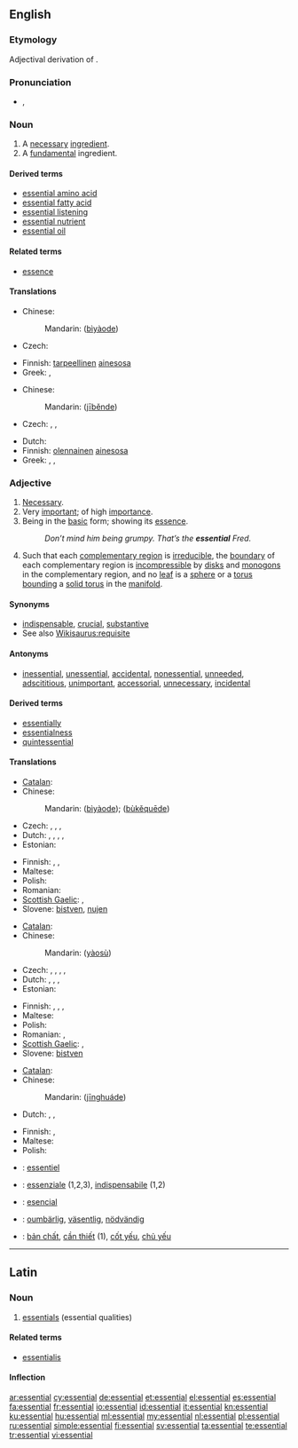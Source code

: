 {{wikipedia|dab=Essential}}
==English==

===Etymology===
Adjectival derivation of {{etyl|la}} {{term|essentia||being, essence}}.

===Pronunciation===
* {{IPA|/ɪˈsɛn.tʃəl/}}, {{SAMPA|/I"sEn.tS@l/}}
*: {{audio|en-us-essential.ogg|Audio (US)}}

===Noun===
{{en-noun}}

# A [[necessary]] [[ingredient]].
# A [[fundamental]] ingredient.

{{rfex}}

====Derived terms====
* [[essential amino acid]]
* [[essential fatty acid]]
* [[essential listening]]
* [[essential nutrient]]
* [[essential oil]]

====Related terms====
* [[essence]]

====Translations====
{{trans-top|necessary ingredient}}
* Chinese:
*: Mandarin: {{zh-ts|[[必要]]的|[[必要]]的}} ([[bì]][[yào]][[de]])
* Czech: {{t-|cs|nezbytnost|f}}
{{trans-mid}}
* Finnish: [[tarpeellinen]] [[ainesosa]]
* Greek: {{t+|el|ουσιαστικός|m}}, {{t+|el|ουσιώδης|m}}
{{trans-bottom}}

{{trans-top|fundamental ingredient}}
* Chinese:
*: Mandarin: {{zh-ts|[[基本]]的|[[基本]]的}} ([[jī]][[běn]][[de]])
* Czech: {{t-|cs|podstata|f}}, {{t-|cs|jádro|n}}, {{t-|cs|esence|f}}
{{trans-mid}}
* Dutch: {{t+|nl|essentieel|n|alt=essentiële}}
* Finnish: [[olennainen]] [[ainesosa]]
* Greek: {{t+|el|ουσιαστικός|m}}, {{t+|el|ουσιώδης|m}}, {{t+|el|στοιχειώδης|m}}
{{trans-bottom}}

===Adjective===
{{en-adj}}

# [[necessary|Necessary]].
# Very [[important]]; of high [[importance]].
# Being in the [[basic]] form; showing its [[essence]].
#: ''Don’t mind him being grumpy. That’s the '''essential''' Fred.''
# {{context|of a [[lamination]] of a 3[[-manifold]]}} Such that each [[complementary region]] is [[irreducible]], the [[boundary]] of each complementary region is [[incompressible]] by [[disk]]s and [[monogon]]s in the complementary region, and no [[leaf]] is a [[sphere]] or a [[torus]] [[bound]]ing a [[solid torus]] in the [[manifold]].
{{rfex|difference between 1 and 2}}

====Synonyms====
* [[indispensable]], [[crucial]], [[substantive]]
* See also [[Wikisaurus:requisite]]

====Antonyms====
* [[inessential]], [[unessential]], [[accidental]], [[nonessential]], [[unneeded]], [[adscititious]], [[unimportant]], [[accessorial]], [[unnecessary]], [[incidental]]

====Derived terms====
* [[essentially]]
* [[essentialness]]
* [[quintessential]]

====Translations====
{{trans-top|necessary}}
* [[Catalan]]: {{t|ca|essencial}}
* Chinese:
*: Mandarin: {{zh-ts|[[必要]]的|[[必要]]的}} ([[bì]][[yào]][[de]]); {{zh-ts|[[不可]][[缺]]的|[[不可]][[缺]]的}} ([[bù]][[kě]][[quē]][[de]])
* Czech: {{t-|cs|nepostradatelný|m}}, {{t|cs|esenciální}}, {{t-|cs|nezbytný|m}}, {{t-|cs|nevyhnutelný|m}}
* Dutch: {{t+|nl|essentieel}}, {{t-|nl|onontbeerlijk}}, {{t+|nl|wezenlijk}}, {{t+|nl|noodzakelijk}}, {{t+|nl|nodig}}
* Estonian: {{t|et|vajalik}}
{{trans-mid}}
* Finnish: {{t-|fi|olennainen}}, {{t+|fi|tärkeä}}, {{t+|fi|tarpeellinen}}
* Maltese: {{t-|mt|essenzjali|xs=Maltese}}
* Polish: {{t+|pl|niezbędny|m}}
* Romanian: {{t|ro|necesar|m|n}}
* [[Scottish Gaelic]]: {{t-|gd|deatamach|xs=Scottish Gaelic}},  {{t-|gd|riatanach|xs=Scottish Gaelic}}
* Slovene: [[bistven]], [[nujen]]
{{trans-bottom}}

{{trans-top|of high importance}}
* [[Catalan]]: {{t|ca|essencial}}
* Chinese:
*: Mandarin: {{zh-ts|要素|要素}} ([[yào]][[sù]])
* Czech: {{t-|cs|zásadní}}, {{t|cs|esenciální}}, {{t|cs|nejpodstatnější}}, {{t|cs|nejdůležitější}}, {{t+|cs|hlavní}}
* Dutch: {{t+|nl|essentieel}}, {{t-|nl|onontbeerlijk}}, {{t+|nl|wezenlijk}}, {{t+|nl|belangrijk}}
* Estonian: {{t-|et|oluline}}
{{trans-mid}}
* Finnish: {{t-|fi|olennainen}}, {{t+|fi|välttämätön}}, {{t-|fi|elintärkeä}}, {{t-|fi|oleellinen}}
* Maltese: {{t-|mt|essenzjali|xs=Maltese}}
* Polish: {{t+|pl|zasadniczy|m}}
* Romanian: {{t|ro|esențial|m|n}}, {{t|ro|important|m|n}}
* [[Scottish Gaelic]]: {{t-|gd|deatamach|xs=Scottish Gaelic}},  {{t-|gd|riatanach|xs=Scottish Gaelic}}
* Slovene: [[bistven]]
{{trans-bottom}}

{{trans-top|in basic form}}
* [[Catalan]]: {{t|ca|essencial}}
* Chinese:
*: Mandarin: {{zh-ts|[[精華]]的|[[精华]]的}} ([[jīng]][[huá]][[de]])
* Dutch: {{t+|nl|essentieel}}, {{t+|nl|wezenlijk}}, {{t+|nl|echt}}
{{trans-mid}}
* Finnish: {{t+|fi|tavallinen}}, {{t+|fi|normaali}}
* Maltese: {{t-|mt|essenzjali|xs=Maltese}}
* Polish: {{t+|pl|podstawowy|m}}
{{trans-bottom}}

{{checktrans-top}}
* {{ttbc|fr}}: [[essentiel]]
* {{ttbc|Italian}}: [[essenziale]] (1,2,3), [[indispensabile]] (1,2)
{{trans-mid}}
* {{ttbc|Spanish}}: [[esencial]]
* {{ttbc|Swedish}}: [[oumbärlig]], [[väsentlig]], [[nödvändig]]
* {{ttbc|Vietnamese}}: [[bản chất]], [[cần thiết]] (1), [[cốt yếu]], [[chủ yếu]]
{{trans-bottom}}

----

==Latin==

===Noun===
{{la-noun|essentiāl|essentialis|essentiālis|n|third}}

# [[essentials]] (essential qualities)

====Related terms====
* [[essentialis]]

====Inflection====
{{la-decl-3rd-N|essential|essentiāl|essential|essentiāl}}

[[ar:essential]]
[[cy:essential]]
[[de:essential]]
[[et:essential]]
[[el:essential]]
[[es:essential]]
[[fa:essential]]
[[fr:essential]]
[[io:essential]]
[[id:essential]]
[[it:essential]]
[[kn:essential]]
[[ku:essential]]
[[hu:essential]]
[[ml:essential]]
[[my:essential]]
[[nl:essential]]
[[pl:essential]]
[[ru:essential]]
[[simple:essential]]
[[fi:essential]]
[[sv:essential]]
[[ta:essential]]
[[te:essential]]
[[tr:essential]]
[[vi:essential]]